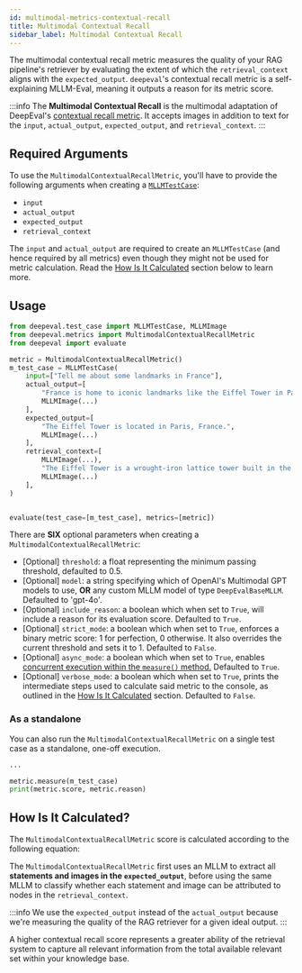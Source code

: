 ```yaml
---
id: multimodal-metrics-contextual-recall
title: Multimodal Contextual Recall
sidebar_label: Multimodal Contextual Recall
---
```


<head>
  <link
    rel="canonical"
    href="https://deepeval.com/docs/multimodal-metrics-contextual-recall"
  />
</head>


<MetricTagsDisplayer custom={true} multimodal={true} />

The multimodal contextual recall metric measures the quality of your RAG pipeline's retriever by evaluating the extent of which the `retrieval_context` aligns with the `expected_output`. `deepeval`'s contextual recall metric is a self-explaining MLLM-Eval, meaning it outputs a reason for its metric score.

:::info
The **Multimodal Contextual Recall** is the multimodal adaptation of DeepEval's [contextual recall metric](/docs/metrics-contextual-recall). It accepts images in addition to text for the `input`, `actual_output`, `expected_output`, and `retrieval_context`.
:::

## Required Arguments

To use the `MultimodalContextualRecallMetric`, you'll have to provide the following arguments when creating a [`MLLMTestCase`](/docs/evaluation-test-cases#mllm-test-case):

- `input`
- `actual_output`
- `expected_output`
- `retrieval_context`

The `input` and `actual_output` are required to create an `MLLMTestCase` (and hence required by all metrics) even though they might not be used for metric calculation. Read the [How Is It Calculated](#how-is-it-calculated) section below to learn more.

## Usage

```python
from deepeval.test_case import MLLMTestCase, MLLMImage
from deepeval.metrics import MultimodalContextualRecallMetric
from deepeval import evaluate

metric = MultimodalContextualRecallMetric()
m_test_case = MLLMTestCase(
    input=["Tell me about some landmarks in France"],
    actual_output=[
        "France is home to iconic landmarks like the Eiffel Tower in Paris.",
        MLLMImage(...)
    ],
    expected_output=[
        "The Eiffel Tower is located in Paris, France.",
        MLLMImage(...)
    ],
    retrieval_context=[
        MLLMImage(...),
        "The Eiffel Tower is a wrought-iron lattice tower built in the late 19th century.",
        MLLMImage(...)
    ],
)


evaluate(test_case=[m_test_case], metrics=[metric])
```

There are **SIX** optional parameters when creating a `MultimodalContextualRecallMetric`:

- [Optional] `threshold`: a float representing the minimum passing threshold, defaulted to 0.5.
- [Optional] `model`: a string specifying which of OpenAI's Multimodal GPT models to use, **OR** any custom MLLM model of type `DeepEvalBaseMLLM`. Defaulted to 'gpt-4o'.
- [Optional] `include_reason`: a boolean which when set to `True`, will include a reason for its evaluation score. Defaulted to `True`.
- [Optional] `strict_mode`: a boolean which when set to `True`, enforces a binary metric score: 1 for perfection, 0 otherwise. It also overrides the current threshold and sets it to 1. Defaulted to `False`.
- [Optional] `async_mode`: a boolean which when set to `True`, enables [concurrent execution within the `measure()` method.](/docs/metrics-introduction#measuring-metrics-in-async) Defaulted to `True`.
- [Optional] `verbose_mode`: a boolean which when set to `True`, prints the intermediate steps used to calculate said metric to the console, as outlined in the [How Is It Calculated](#how-is-it-calculated) section. Defaulted to `False`.

### As a standalone

You can also run the `MultimodalContextualRecallMetric` on a single test case as a standalone, one-off execution.

```python
...

metric.measure(m_test_case)
print(metric.score, metric.reason)
```

## How Is It Calculated?

The `MultimodalContextualRecallMetric` score is calculated according to the following equation:

<Equation formula="\text{Multimodal Contextual Recall} = \frac{\text{Number of Attributable Statements}}{\text{Total Number of Statements}}" />

The `MultimodalContextualRecallMetric` first uses an MLLM to extract all **statements and images in the `expected_output`**, before using the same MLLM to classify whether each statement and image can be attributed to nodes in the `retrieval_context`.

:::info
We use the `expected_output` instead of the `actual_output` because we're measuring the quality of the RAG retriever for a given ideal output.
:::

A higher contextual recall score represents a greater ability of the retrieval system to capture all relevant information from the total available relevant set within your knowledge base.
